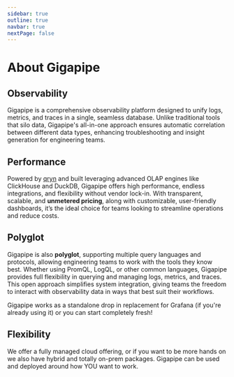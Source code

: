 ```yaml
---
sidebar: true
outline: true
navbar: true
nextPage: false
---
```



# About Gigapipe

## Observability

Gigapipe is a comprehensive observability platform designed to unify logs, metrics, and traces in a single, seamless database. Unlike traditional tools that silo data, Gigapipe's all-in-one approach ensures automatic correlation between different data types, enhancing troubleshooting and insight generation for engineering teams.

## Performance

Powered by [qryn](https://qryn.metrico.in/#/) and built leveraging advanced OLAP engines like ClickHouse and DuckDB, Gigapipe offers high performance, endless integrations, and flexibility without vendor lock-in. With transparent, scalable, and **unmetered pricing**, along with customizable, user-friendly dashboards, it’s the ideal choice for teams looking to streamline operations and reduce costs.

## Polyglot

Gigapipe is also **polyglot**, supporting multiple query languages and protocols, allowing engineering teams to work with the tools they know best. Whether using PromQL, LogQL, or other common languages, Gigapipe provides full flexibility in querying and managing logs, metrics, and traces. This open approach simplifies system integration, giving teams the freedom to interact with observability data in ways that best suit their workflows.

Gigapipe works as a standalone drop in replacement for Grafana (if you're already using it) or you can start completely fresh!

## Flexibility

We offer a fully managed cloud offering, or if you want to be more hands on we also have hybrid and totally on-prem packages. Gigapipe can be used and deployed around how YOU want to work.
